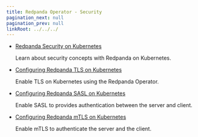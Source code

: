 ```yaml
---
title: Redpanda Operator - Security
pagination_next: null
pagination_prev: null
linkRoot: ../../../
---
```


<head>
    <meta name="title" content="Redpanda BYOC Cloud"/>
    <meta name="description" content="Redpanda BYOC Cloud Deployment"/>
</head>


<DeprecationNote frontmatter={frontMatter}/>

- [Redpanda Security on Kubernetes](../../redpanda-operator/security-kubernetes)

   Learn about security concepts with Redpanda on Kubernetes.

- [Configuring Redpanda TLS on Kubernetes](../../redpanda-operator/tls-kubernetes)

   Enable TLS on Kubernetes using the Redpanda Operator. 

- [Configuring Redpanda SASL on Kubernetes](../../redpanda-operator/kubernetes-sasl)

   Enable SASL to provides authentication between the server and client. 

- [Configuring Redpanda mTLS on Kubernetes](../../redpanda-operator/kubernetes-mtls)

   Enable mTLS to authenticate the server and the client. 